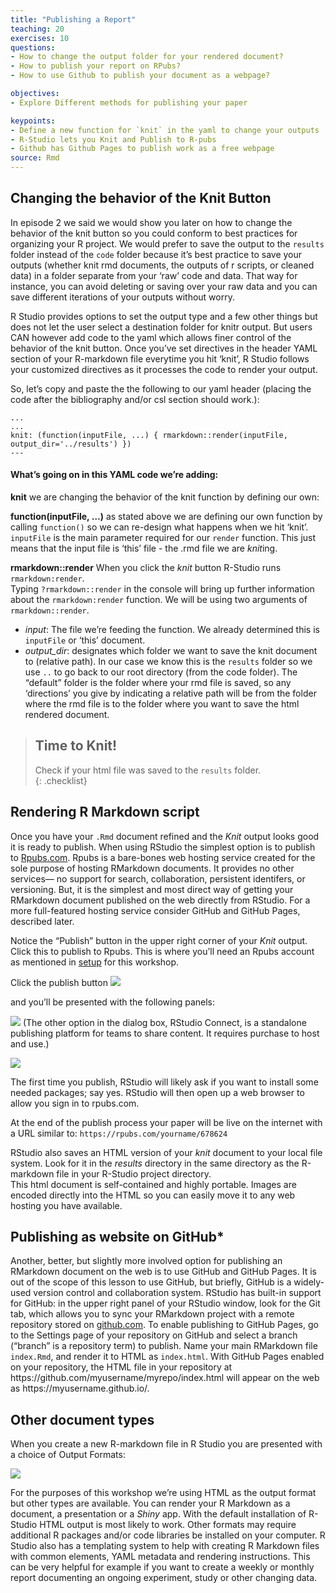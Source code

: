 ```yaml
---
title: "Publishing a Report"
teaching: 20
exercises: 10
questions:
- How to change the output folder for your rendered document?
- How to publish your report on RPubs?
- How to use Github to publish your document as a webpage?

objectives:
- Explore Different methods for publishing your paper

keypoints:
- Define a new function for `knit` in the yaml to change your outputs
- R-Studio lets you Knit and Publish to R-pubs
- Github has Github Pages to publish work as a free webpage
source: Rmd
---
```


## Changing the behavior of the Knit Button

In episode 2 we said we would show you later on how to change the behavior of the knit button so you could conform to best practices for organizing your R project. We would prefer to save the output to the `results` folder instead of the `code` folder because it's best practice to save your outputs (whether knit rmd documents, the outputs of r scripts, or cleaned data) in a folder separate from your 'raw' code and data. That way for instance, you can avoid deleting or saving over your raw data and you can save different iterations of your outputs without worry. 

R Studio provides options to set the output type and a few other things but does not let the user select a destination folder for knitr output.  But users CAN however add code to the yaml which allows finer control of the behavior of the knit button. Once you've set directives in the header YAML section of your R-markdown file everytime you hit 'knit', R Studio follows your customized directives as it processes the code to render your output. 

So, let's copy and paste the the following to our yaml header (placing the code after the bibliography and/or csl section should work.):

```
...
...
knit: (function(inputFile, ...) { rmarkdown::render(inputFile, output_dir='../results') })
---
```

#### What's going on in this YAML code we're adding:


**knit** we are changing the behavior of the knit function by defining our own:

**function(inputFile, ...)** as stated above we are defining our own function by calling `function()` so we can re-design what happens when we hit 'knit'. `inputFile` is the main parameter required for our `render` function. This just means that the input file is 'this' file - the .rmd file we are *knit*ing.

**rmarkdown::render** When you click the *knit* button R-Studio runs `rmarkdown:render`.  
Typing `?rmarkdown::render` in the console will bring up further information about the `rmarkdown:render` function. We will be using two arguments of `rmarkdown::render`.

- *input*: The file we're feeding the function. We already determined this is `inputFile` or 'this' document.
- *output_dir*: designates which folder we want to save the knit document to (relative path). In our case we know this is the `results` folder so we use `..` to go back to our root directory (from the code folder). The "default" folder is the folder where your rmd file is saved, so any 'directions' you give by indicating a relative path will be from the folder where the rmd file is to the folder where you want to save the html rendered document.
  
> ## Time to Knit!
> Check if your html file was saved to the `results` folder.   
{: .checklist}

##  Rendering R Markdown script 

Once you have your `.Rmd` document refined and the _Knit_ output looks good it is ready to publish.  When using RStudio the simplest option is to publish to [Rpubs.com](https://rpubs.com).  Rpubs is a bare-bones web hosting service created for the sole purpose of hosting RMarkdown documents.  It provides no other services--- no support for search, collaboration, persistent identifers, or versioning.  But, it is the simplest and most direct way of getting your RMarkdown document published on the web directly from RStudio.  For a more full-featured hosting service consider GitHub and GitHub Pages, described later.

Notice the "Publish" button in the upper right corner of your _Knit_ output.  Click this to publish to Rpubs.  This is where you'll need an Rpubs account as mentioned in [setup](/setup.html) 
for this workshop.  

Click the publish button 
![](../fig/r-studio-knit-publish-button-scrnshot.png)

and you'll be presented with the following panels:

![](../fig/11-r-studio-knit-publish-to-scrnshot.png)
(The other option in the dialog box, RStudio Connect, is a standalone publishing platform for teams to share content.  It requires purchase to host and use.)

![](../fig/11-r-studio-knit-publish-confirm-scrnshot.png)

The first time you publish, RStudio will likely ask if you want to install some needed packages; say yes.  RStudio will then open up a web browser to allow you sign in to rpubs.com.

At the end of the publish process your paper will be live on the internet 
with a URL similar to: `https://rpubs.com/yourname/678624`

RStudio also saves an HTML version of your *knit* document to your local file system.  Look for it in the *results*
directory in the same directory as the R-markdown file in your R-Studio project directory.  
This html document is self-contained and highly portable.  Images are encoded directly into the HTML so you can easily move it to any web hosting you have available.


## Publishing as website on GitHub*

Another, better, but slightly more involved option for publishing an RMarkdown document on the web is to use GitHub and GitHub Pages.  It is out of the scope of this lesson to use GitHub, but briefly, GitHub is a widely-used version control and collaboration system.  RStudio has built-in support for GitHub: in the upper right panel of your RStudio window, look for the Git tab, which allows you to sync your RMarkdown project with a remote repository stored on [github.com](https://github.com).  To enable publishing to GitHub Pages, go to the Settings page of your repository on GitHub and select a branch ("branch" is a repository term) to publish.  Name your main RMarkdown file `index.Rmd`, and render it to HTML as `index.html`.  With GitHub Pages enabled on your repository, the HTML file in your repository at https://github.com/myusername/myrepo/index.html will appear on the web as https://myusername.github.io/.

## Other document types

When you create a new R-markdown file in R Studio you are presented with a choice of Output Formats:

![](../fig/11-rstudio-output-formats-scrnshot.png)

For the purposes of this workshop we're using HTML as the output format but other types are available.  You can render your R Markdown as a document, a presentation or a *Shiny* app.  With the default installation of R-Studio HTML output is most likely to work.  Other formats may require additional R packages and/or code libraries be installed on your computer.  R Studio also has a templating system to help with creating R Markdown files with common elements, YAML metadata and rendering instructions.  This can be very helpful for example if you want to create a weekly or monthly report documenting an ongoing experiment, study or other changing data.





